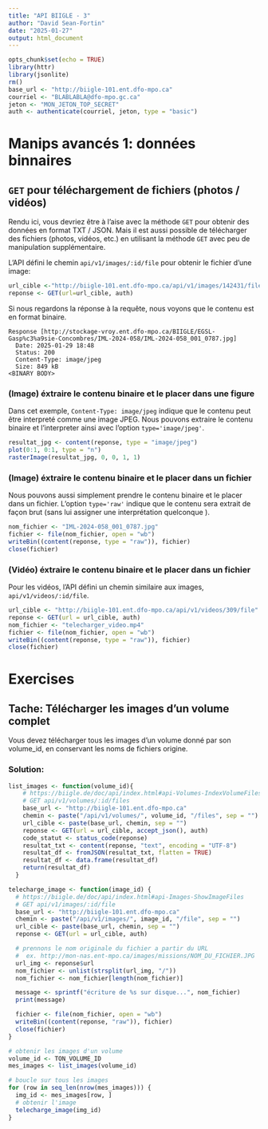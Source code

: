 ```yaml
---
title: "API BIIGLE - 3"
author: "David Sean-Fortin"
date: "2025-01-27"
output: html_document
---
```


```r
opts_chunk$set(echo = TRUE)
library(httr)
library(jsonlite)
rm()
base_url <- "http://biigle-101.ent.dfo-mpo.ca"
courriel <- "BLABLABLA@dfo-mpo.gc.ca"
jeton <- "MON_JETON_TOP_SECRET"
auth <- authenticate(courriel, jeton, type = "basic")
```

# Manips avancés 1: données binnaires

## `GET` pour téléchargement de fichiers (photos / vidéos)

Rendu ici, vous devriez être à l'aise avec la méthode `GET` pour obtenir des données en format TXT / JSON.
Mais il est aussi possible de télécharger des fichiers (photos, vidéos, etc.) en utilisant la méthode `GET` avec peu de manipulation supplémentaire.

L'API défini le chemin `api/v1/images/:id/file` pour obtenir le fichier d'une image:

```r
url_cible <-"http://biigle-101.ent.dfo-mpo.ca/api/v1/images/142431/file"
reponse <- GET(url=url_cible, auth)
```

Si nous regardons la réponse à la requête, nous voyons que le contenu est en format binaire.
```
Response [http://stockage-vroy.ent.dfo-mpo.ca/BIIGLE/EGSL-Gasp%c3%a9sie-Concombres/IML-2024-058/IML-2024-058_001_0787.jpg]
  Date: 2025-01-29 18:48
  Status: 200
  Content-Type: image/jpeg
  Size: 849 kB
<BINARY BODY>
```

### (Image) éxtraire le contenu binaire et le placer dans une figure
Dans cet exemple, `Content-Type: image/jpeg` indique que le contenu peut être interpreté comme une image JPEG.
Nous pouvons extraire le contenu binaire et l'interpreter ainsi avec l'option `type='image/jpeg'`.

```r
resultat_jpg <- content(reponse, type = "image/jpeg")
plot(0:1, 0:1, type = "n")
rasterImage(resultat_jpg, 0, 0, 1, 1)
```

### (Image) éxtraire le contenu binaire et le placer dans un fichier
Nous pouvons aussi simplement prendre le contenu binaire et le placer dans un fichier.
L'option `type='raw'` indique que le contenu sera extrait de façon brut (sans lui assigner une interprétation quelconque ).

```r
nom_fichier <- "IML-2024-058_001_0787.jpg"
fichier <- file(nom_fichier, open = "wb")
writeBin((content(reponse, type = "raw")), fichier)
close(fichier)
```

### (Vidéo) éxtraire le contenu binaire et le placer dans un fichier
Pour les vidéos, l'API défini un chemin similaire aux images, `api/v1/videos/:id/file`.

```r
url_cible <- "http://biigle-101.ent.dfo-mpo.ca/api/v1/videos/309/file"
reponse <- GET(url = url_cible, auth)
nom_fichier <- "telecharger_video.mp4"
fichier <- file(nom_fichier, open = "wb")
writeBin((content(reponse, type = "raw")), fichier)
close(fichier)
```

# Exercises

## Tache: Télécharger les images d'un volume complet

Vous devez télécharger tous les images d'un volume donné par son volume_id, en conservant les noms de fichiers origine.

### Solution: 
```r
list_images <- function(volume_id){
    # https://biigle.de/doc/api/index.html#api-Volumes-IndexVolumeFiles
    # GET api/v1/volumes/:id/files
    base_url <- "http://biigle-101.ent.dfo-mpo.ca"
    chemin <- paste("/api/v1/volumes/", volume_id, "/files", sep = "")
    url_cible <- paste(base_url, chemin, sep = "")
    reponse <- GET(url = url_cible, accept_json(), auth)
    code_statut <- status_code(reponse)
    resultat_txt <- content(reponse, "text", encoding = "UTF-8")
    resultat_df <- fromJSON(resultat_txt, flatten = TRUE)
    resultat_df <- data.frame(resultat_df)
    return(resultat_df)
  }

telecharge_image <- function(image_id) {
  # https://biigle.de/doc/api/index.html#api-Images-ShowImageFiles
  # GET api/v1/images/:id/file
  base_url <- "http://biigle-101.ent.dfo-mpo.ca"
  chemin <- paste("/api/v1/images/", image_id, "/file", sep = "")
  url_cible <- paste(base_url, chemin, sep = "")
  reponse <- GET(url = url_cible, auth)

  # prennons le nom originale du fichier a partir du URL
  #  ex. http://mon-nas.ent-mpo.ca/images/missions/NOM_DU_FICHIER.JPG
  url_img <- reponse$url
  nom_fichier <- unlist(strsplit(url_img, "/"))
  nom_fichier <- nom_fichier[length(nom_fichier)]

  message <- sprintf("écriture de %s sur disque...", nom_fichier)
  print(message)

  fichier <- file(nom_fichier, open = "wb")
  writeBin((content(reponse, "raw")), fichier)
  close(fichier)
}

# obtenir les images d'un volume
volume_id <- TON_VOLUME_ID
mes_images <- list_images(volume_id)

# boucle sur tous les images
for (row in seq_len(nrow(mes_images))) {
  img_id <- mes_images[row, ]
  # obtenir l'image
  telecharge_image(img_id)
}
```

